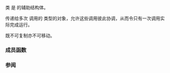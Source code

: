{{cpp/title|once_flag}}
{{cpp/thread/navbar}}
{{ddcl | header=mutex | since=c++11 |
class once_flag;
}}

类 {{tt|std::once_flag}} 是 {{lc|std::call_once}} 的辅助结构体。

传递给多次 {{lc|std::call_once}} 调用的 {{tt|std::once_flag}} 类型的对象，允许这些调用彼此协调，从而令只有一次调用实际完成运行。

{{tt|std::once_flag}} 既不可复制亦不可移动。

===成员函数===
{{member | {{small|std::once_flag::}}once_flag |
{{ddcl |
constexpr once_flag() noexcept;
}}

构造 {{tt|once_flag}} 对象。设置内部状态为指示尚未调用函数。

===参数===
（无）

}}

===参阅===
{{dsc begin}}
{{dsc inc | cpp/thread/dsc call_once}}
{{dsc see c | c/thread/call_once | once_flag}}
{{dsc end}}

{{langlinks|de|en|es|fr|it|ja|pt|ru}}